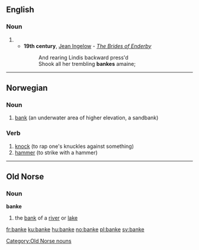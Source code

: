 ==English==

===Noun===
{{en-noun}}

# {{obsolete spelling of|bank}}
#* '''19th century''', [[w:Jean Ingelow|Jean Ingelow]] - ''[[s:The Brides of Enderby|The Brides of Enderby]]''
#*: And rearing Lindis backward press'd
#*: Shook all her trembling '''bankes''' amaine;

----
==Norwegian==

===Noun===
{{head|no|noun|g=m}}

# [[bank]] (an underwater area of higher elevation, a sandbank)

===Verb===
{{head|no|verb}}

# [[knock]] (to rap one's knuckles against something)
# [[hammer]] (to strike with a hammer)

----

==Old Norse==

===Noun===
'''banke'''

# the [[bank]] of a [[river]] or [[lake]]

[[Category:Old Norse nouns]]

[[fr:banke]]
[[ku:banke]]
[[hu:banke]]
[[no:banke]]
[[pl:banke]]
[[sv:banke]]